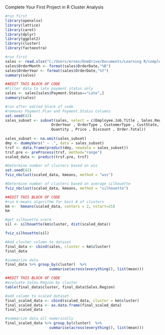 Complete Your First Project in R
Cluster Analysis

```{r}
#run first
library(openxlsx)
library(lattice)
library(caret)
library(dplyr)
library(ggplot2)
library(cluster)
library(factoextra)
```


```{r}
#run first
sales <- read.xlsx("C:/Users/ernes/OneDrive/Documents/Learning R/complete-your-first-project-in-R-3820081-main/complete-your-first-project-in-R-3820081-main/Red30 Tech Sales.xlsx", 1, detectDates = TRUE)
sales$OrderMonth <- format(sales$OrderDate,"%B")
sales$OrderYear <- format(sales$OrderDate,"%Y")
summary(sales)
```


```{r}
##EDIT THIS BLOCK OF CODE
#Filter data to late payment status only
sales <- sales[sales$Payment.Status=="Late",] 
summary(sales)
```



```{r}
#run after edited block of code
#removes Payment.Plan and Payment.Status columns
set.seed(42)
sales_subset <- subset(sales, select = c(Employee.Job.Title , Sales.Region , OrderMonth,
                     OrderYear , OrderType , CustomerType , CustState, ProdCategory,
                     Quantity , Price , Discount , Order.Total))
 
sales_subset <- na.omit(sales_subset)
dmy <- dummyVars(" ~ .", data = sales_subset)
trsf <- data.frame(predict(dmy, newdata = sales_subset))
trsf.pre <- preProcess(trsf, method="range")
scaled_data <- predict(trsf.pre, trsf)
```


```{r}
#Determine number of clusters based on wss
set.seed(42)
fviz_nbclust(scaled_data, kmeans, method = "wss")
```


```{r}
#Determine number of clusters based on average silhouette
fviz_nbclust(scaled_data, kmeans, method = "silhouette")
```


```{r}
##EDIT THIS BLOCK OF CODE
#run k-means algorithm for best # of clusters
km <-  kmeans(scaled_data, centers = 2, nstart=25)
km
```


```{r}
#get silhouette score
sil <- silhouette(km$cluster, dist(scaled_data))

fviz_silhouette(sil)
```


```{r}
#Add cluster column to dataset
final_data <- cbind(sales, cluster = km$cluster)
final_data
```


```{r}
#summarize data
final_data %>% group_by(cluster)  %>%
                    summarise(across(everything(), list(mean)))
```


```{r}
##EDIT THIS BLOCK OF CODE
#evaluate Sales.Region by cluster
table(final_data$cluster, final_data$Sales.Region)
```

```{r}
#add column to scaled dataset
final_scaled_data <- cbind(scaled_data, cluster = km$cluster)
final_scaled_data <- as.data.frame(final_scaled_data)
final_scaled_data
```


```{r}
#summarize data all numerically
final_scaled_data %>% group_by(cluster)  %>%
                    summarise(across(everything(), list(mean)))
```